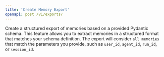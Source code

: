 ```yaml
---
title: 'Create Memory Export'
openapi: post /v1/exports/
---
```


Create a structured export of memories based on a provided Pydantic schema. This feature allows you to extract memories in a structured format that matches your schema definition. The export will consider `all memories` that match the parameters you provide, such as `user_id`, `agent_id`, `run_id`, or `session_id`.
